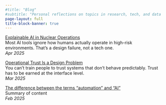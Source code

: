 ```yaml
---
#title: "Blog"
#subtitle: "Personal reflections on topics in research, tech, and data science"
page-layout: full
title-block-banner: true
---
```


[Explainable AI in Nuclear Operations](thinking/ai-memo.qmd)\
Most AI tools ignore how humans actually operate in high-risk environments. That's a design failure, not a tech one.\
*Apr 2025*

[Operational Trust Is a Design Problem](thinking/my-memo2.qmd)\
You can't train people to trust systems that don't behave predictably. Trust has to be earned at the interface level.\
*Mar 2025*

[The difference between the terms "automation" and "AI"](thinking/ai-memo.qmd)\
Summary of content\
*Feb 2025*
